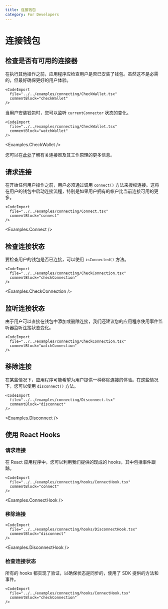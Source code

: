 ```yaml
---
title: 连接钱包
category: For Developers
---
```


# 连接钱包

## 检查是否有可用的连接器

在执行其他操作之前，应用程序应检查用户是否已安装了钱包。虽然这不是必需的，但最好确保更好的用户体验。

```tsx
<CodeImport
  file="../../examples/connecting/CheckWallet.tsx"
  commentBlock="checkWallet"
/>
```

当用户安装钱包时，您可以监听 `currentConnector` 状态的变化。

```tsx
<CodeImport
  file="../../examples/connecting/CheckWallet.tsx"
  commentBlock="watchWallet"
/>
```

<Examples.CheckWallet />

您可以在[此处](https://github.com/FuelLabs/fuels-wallet/wiki/Fuel-Wallet-Connectors)了解有关连接器及其工作原理的更多信息。

## 请求连接

在开始任何用户操作之前，用户必须通过调用 `connect()` 方法来授权连接。这将在用户的钱包中启动连接流程，特别是如果用户拥有的帐户比当前连接可用的更多。

```tsx
<CodeImport
  file="../../examples/connecting/Connect.tsx"
  commentBlock="connect"
/>
```

<Examples.Connect />

## 检查连接状态

要检查用户的钱包是否已连接，可以使用 `isConnected()` 方法。

```tsx
<CodeImport
  file="../../examples/connecting/CheckConnection.tsx"
  commentBlock="checkConnection"
/>
```

<Examples.CheckConnection />

## 监听连接状态

由于用户可以直接在钱包中添加或删除连接，我们还建议您的应用程序使用事件监听器监听连接状态变化。

```tsx
<CodeImport
  file="../../examples/connecting/CheckConnection.tsx"
  commentBlock="watchConnection"
/>
```

## 移除连接

在某些情况下，应用程序可能希望为用户提供一种移除连接的体验。在这些情况下，您可以使用 `disconnect()` 方法。

```tsx
<CodeImport
  file="../../examples/connecting/Disconnect.tsx"
  commentBlock="disconnect"
/>
```

<Examples.Disconnect />

## 使用 React Hooks

### 请求连接

在 React 应用程序中，您可以利用我们提供的现成的 hooks，其中包括事件跟踪。

```tsx
<CodeImport
  file="../../examples/connecting/hooks/ConnectHook.tsx"
  commentBlock="connect"
/>
```

<Examples.ConnectHook />

### 移除连接

```tsx
<CodeImport
  file="../../examples/connecting/hooks/DisconnectHook.tsx"
  commentBlock="disconnect"
/>
```

<Examples.DisconnectHook />

### 检查连接状态

所有的 hooks 都实现了验证，以确保状态是同步的，使用了 SDK 提供的方法和事件。

```tsx
<CodeImport
  file="../../examples/connecting/hooks/ConnectHook.tsx"
  commentBlock="checkConnection"
/>
```

